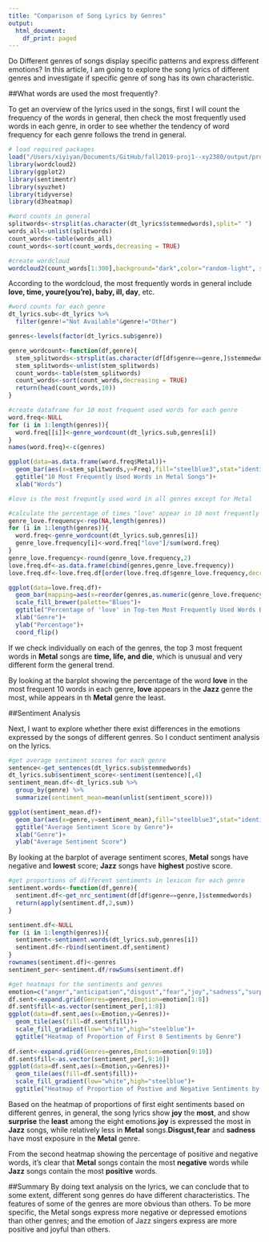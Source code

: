 ```yaml
---
title: "Comparison of Song Lyrics by Genres"
output:
  html_document:
    df_print: paged
---
```


Do Different genres of songs display specific patterns and express different emotions? In this article, I am going to explore the song lyrics of different genres and investigate if specific genre of song has its own characteristic.

##What words are used the most frequently?

To get an overview of the lyrics used in the songs, first I will count the frequency of the words in general, then check the most frequently used words in each genre, in order to see whether the tendency of word frequency for each genre follows the trend in general.

```r
# load required packages
load("/Users/xiyiyan/Documents/GitHub/fall2019-proj1--xy2380/output/processed_lyrics.RData")
library(wordcloud2)
library(ggplot2)
library(sentimentr)
library(syuzhet)
library(tidyverse)
library(d3heatmap)
```

```r
#word counts in general
splitwords<-strsplit(as.character(dt_lyrics$stemmedwords),split=" ")
words_all<-unlist(splitwords)
count_words<-table(words_all)
count_words<-sort(count_words,decreasing = TRUE)

#create wordcloud
wordcloud2(count_words[1:300],background="dark",color="random-light", shape="cardioid") 
```

According to the wordcloud, the most frequently words in general include **love, time, youre(you're), baby, ill, day**, etc. 

```r

#word counts for each genre
dt_lyrics.sub<-dt_lyrics %>%
  filter(genre!="Not Available"&genre!="Other")

genres<-levels(factor(dt_lyrics.sub$genre))

genre_wordcount<-function(df,genre){
  stem_splitwords<-strsplit(as.character(df[df$genre==genre,]$stemmedwords),split=" ")
  stem_splitwords<-unlist(stem_splitwords)
  count_words<-table(stem_splitwords)
  count_words<-sort(count_words,decreasing = TRUE)
  return(head(count_words,10))
} 

#create dataframe for 10 most frequent used words for each genre
word.freq<-NULL
for (i in 1:length(genres)){
  word.freq[[i]]<-genre_wordcount(dt_lyrics.sub,genres[i])
}
names(word.freq)<-c(genres)

ggplot(data=as.data.frame(word.freq$Metal))+
  geom_bar(aes(x=stem_splitwords,y=Freq),fill="steelblue3",stat="identity")+
  ggtitle("10 Most Frequently Used Words in Metal Songs")+
  xlab("Words")

#love is the most frequntly used word in all genres except for Metal

#calculate the percentage of times "love" appear in 10 most frequently used words in each genre and create barplot
genre_love.frequency<-rep(NA,length(genres))
for (i in 1:length(genres)){
  word.freq<-genre_wordcount(dt_lyrics.sub,genres[i])
  genre_love.frequency[i]<-word.freq["love"]/sum(word.freq)
}
genre_love.frequency<-round(genre_love.frequency,2)
love.freq.df<-as.data.frame(cbind(genres,genre_love.frequency))
love.freq.df<-love.freq.df[order(love.freq.df$genre_love.frequency,decreasing=TRUE),]

ggplot(data=love.freq.df)+
  geom_bar(mapping=aes(x=reorder(genres,as.numeric(genre_love.frequency)),y=genre_love.frequency,fill=genre_love.frequency),stat="identity")+
  scale_fill_brewer(palette="Blues")+
  ggtitle("Percentage of 'love' in Top-ten Most Frequently Used Words By Genre")+
  xlab("Genre")+
  ylab("Percentage")+
  coord_flip()

```

If we check individually on each of the genres, the top 3 most frequent words in **Metal** songs are **time, life, and die**, which is unusual and very different form the general trend. 

By looking at the barplot showing the percentage of the word **love** in the most frequent 10 words in each genre, **love** appears in the **Jazz** genre the most, while appears in th **Metal** genre the least.

##Sentiment Analysis 

Next, I want to explore whether there exist differences in the emotions expressed by the songs of different genres. So I conduct sentiment analysis on the lyrics.

```r
#get average sentiment scores for each genre
sentence<-get_sentences(dt_lyrics.sub$stemmedwords)
dt_lyrics.sub$sentiment_score<-sentiment(sentence)[,4]
sentiment_mean.df<-dt_lyrics.sub %>%
  group_by(genre) %>%
  summarize(sentiment_mean=mean(unlist(sentiment_score)))

ggplot(sentiment_mean.df)+
  geom_bar(aes(x=genre,y=sentiment_mean),fill="steelblue3",stat="identity")+
  ggtitle("Average Sentiment Score by Genre")+
  xlab("Genre")+
  ylab("Average Sentiment Score")
```

By looking at the barplot of average sentiment scores, **Metal** songs have negative and **lowest** score; **Jazz** songs have **highest** postive score.

```r
#get proportions of different sentiments in lexicon for each genre
sentiment.words<-function(df,genre){
  sentiment.df<-get_nrc_sentiment(df[df$genre==genre,]$stemmedwords)
  return(apply(sentiment.df,2,sum))
}

sentiment.df<-NULL
for (i in 1:length(genres)){
  sentiment<-sentiment.words(dt_lyrics.sub,genres[i])
  sentiment.df<-rbind(sentiment.df,sentiment)
}
rownames(sentiment.df)<-genres
sentiment_per<-sentiment.df/rowSums(sentiment.df)

```

```r
#get heatmaps for the sentiments and genres
emotion=c("anger","anticipation","disgust","fear","joy","sadness","surprise","trust","negative","positive")
df.sent<-expand.grid(Genres=genres,Emotion=emotion[1:8])
df.sent$fill<-as.vector(sentiment_per[,1:8])
ggplot(data=df.sent,aes(x=Emotion,y=Genres))+
  geom_tile(aes(fill=df.sent$fill))+
  scale_fill_gradient(low="white",high="steelblue")+
  ggtitle("Heatmap of Proportion of First 8 Sentiments by Genre")
  
df.sent<-expand.grid(Genres=genres,Emotion=emotion[9:10])
df.sent$fill<-as.vector(sentiment_per[,9:10])
ggplot(data=df.sent,aes(x=Emotion,y=Genres))+
  geom_tile(aes(fill=df.sent$fill))+
  scale_fill_gradient(low="white",high="steelblue")+
  ggtitle("Heatmap of Proportion of Postive and Negative Sentiments by Genre")

```

Based on the heatmap of proportions of first eight sentiments based on different genres, in general, the song lyrics show **joy** the **most**, and show **surprise** the **least** among the eight emotions.**joy** is expressed the most in **Jazz** songs, while relatively less in **Metal** songs.**Disgust,fear** and **sadness** have most exposure in the **Metal** genre.

From the second heatmap showing the percentage of positive and negative words, it's clear that **Metal** songs contain the most **negative** words while **Jazz** songs contain the most **positive** words.


##Summary
By doing text analysis on the lyrics, we can conclude that to some extent, different song genres do have different characteristics. The features of some of the genres are more obvious than others. To be more specific, the Metal songs express more negative or depressed emotions than other genres; and the emotion of Jazz singers express are more positive and joyful than others.